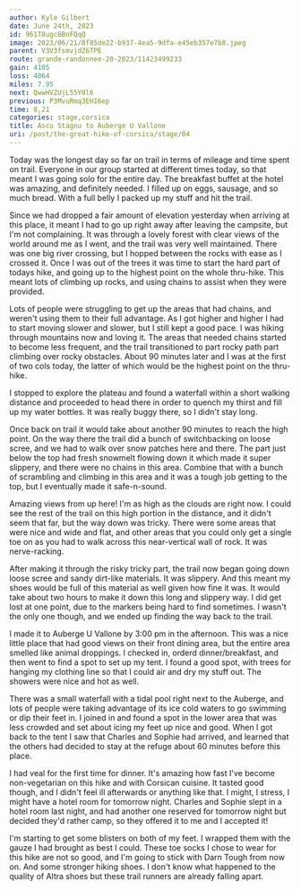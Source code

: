 ```yaml
---
author: Kyle Gilbert
date: June 24th, 2023
id: 961T8ugc6BnFQqQ
image: 2023/06/21/8f85de22-b937-4ea5-9dfa-e45eb357e7b8.jpeg
parent: V3V3fsmvjdZ6TPE
route: grande-randonnee-20-2023/11423499233
gain: 4105
loss: 4064
miles: 7.95
next: QwwHVZUjL55Y0l6
previous: P3MvuRmq3EH16ep
time: 8,21
categories: stage,corsica
title: Ascu Stagnu to Auberge U Vallone
uri: /post/the-great-hike-of-corsica/stage/04
---
```


<Stats />

<Route />

Today was the longest day so far on trail in terms of mileage and time spent
on trail. Everyone in our group started at different times today, so that meant
I was going solo for the entire day. The breakfast buffet at the hotel was
amazing, and definitely needed. I filled up on eggs, sausage, and so much
bread. With a full belly I packed up my stuff and hit the trail.

Since we had dropped a fair amount of elevation yesterday when arriving at
this place, it meant I had to go up right away after leaving the campsite, but
I'm not complaining. It was through a lovely forest with clear views of the world
around me as I went, and the trail was very well maintained. There was one big
river crossing, but I hopped between the rocks with ease as I crossed it. Once
I was out of the trees it was time to start the hard part of todays hike, and
going up to the highest point on the whole thru-hike. This meant lots of
climbing up rocks, and using chains to assist when they were provided.

Lots of people were struggling to get up the areas that had chains, and weren't
using them to their full advantage. As I got higher and higher I had to start
moving slower and slower, but I still kept a good pace. I was hiking through
mountains now and loving it. The areas that needed chains started to become
less frequent, and the trail transitioned to part rocky path part climbing over
rocky obstacles. About 90 minutes later and I was at the first of two cols today,
the latter of which would be the highest point on the thru-hike.

I stopped to explore the plateau and found a waterfall within a short walking
distance and proceeded to head there in order to quench my thirst and fill up
my water bottles. It was really buggy there, so I didn't stay long.

Once back on trail it would take about another 90 minutes to reach the high
point. On the way there the trail did a bunch of switchbacking on loose scree,
and we had to walk over snow patches here and there. The part just below the top
had fresh snowmelt flowing down it which made it super slippery, and there
were no chains in this area. Combine that with a bunch of scrambling and
climbing in this area and it was a tough job getting to the top, but I eventually
made it safe-n-sound.

Amazing views from up here! I'm as high as the clouds are right now. I could see
the rest of the trail on this high portion in the distance, and it didn't seem
that far, but the way down was tricky. There were some areas that were nice and
wide and flat, and other areas that you could only get a single toe on as you
had to walk across this near-vertical wall of rock. It was nerve-racking.

After making it through the risky tricky part, the trail now began going down
loose scree and sandy dirt-like materials. It was slippery. And this meant my
shoes would be full of this material as well given how fine it was. It would
take about two hours to make it down this long and slippery way. I did get
lost at one point, due to the markers being hard to find sometimes. I wasn't the
only one though, and we ended up finding the way back to the trail.

I made it to Auberge U Vallone by 3:00 pm in the afternoon. This was a nice little
place that had good views on their front dining area, but the entire area smelled
like animal droppings. I checked in, orderd dinner/breakfast, and then went to
find a spot to set up my tent. I found a good spot, with trees for hanging my
clothing line so that I could air and dry my stuff out. The showers were nice
and hot as well.

There was a small waterfall with a tidal pool right next to the Auberge, and lots
of people were taking advantage of its ice cold waters to go swimming or dip
their feet in. I joined in and found a spot in the lower area that was less
crowded and set about icing my feet up nice and good. When I got back to the
tent I saw that Charles and Sophie had arrived, and learned that the others
had decided to stay at the refuge about 60 minutes before this place.

I had veal for the first time for dinner. It's amazing how fast I've become
non-vegetarian on this hike and with Corsican cuisine. It tasted good though,
and I didn't feel ill afterwards or anything like that. I might, I stress, I
might have a hotel room for tomorrow night. Charles and Sophie slept in a hotel
room last night, and had another one reserved for tomorrow night but decided
they'd rather camp, so they offered it to me and I accepted it!

I'm starting to get some blisters on both of my feet. I wrapped them with the
gauze I had brought as best I could. These toe socks I chose to wear for this
hike are not so good, and I'm going to stick with Darn Tough from now on. And
some stronger hiking shoes. I don't know what happened to the quality of Altra
shoes but these trail runners are already falling apart.

